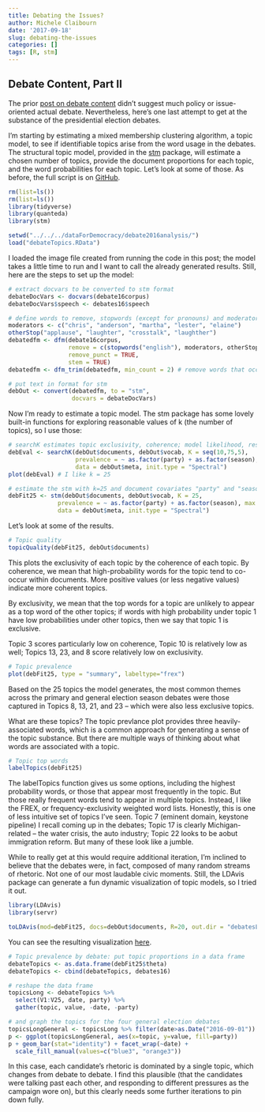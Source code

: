 ```yaml
---
title: Debating the Issues?
author: Michele Claibourn
date: '2017-09-18'
slug: debating-the-issues
categories: []
tags: [R, stm]
---
```


## Debate Content, Part II

The prior [post on debate content](../../17/2017-09-17-watch-what-you-say/) didn't suggest much policy or issue-oriented actual debate. Nevertheless, here's one last attempt to get at the substance of the presidential election debates.

I'm starting by estimating a mixed membership clustering algorithm, a topic model, to see if identifiable topics arise from the word usage in the debates. The structural topic model, provided in the [stm](https://github.com/bstewart/stm) package, will estimate a chosen number of topics, provide the document proportions for each topic, and the word probabilities for each
topic. Let's look at some of those. As before, the full script is on [GitHub](https://github.com/mclaibourn/debates2016).

```r
rm(list=ls())
rm(list=ls())
library(tidyverse)
library(quanteda)
library(stm)

setwd("../../../dataForDemocracy/debate2016analysis/")
load("debateTopics.RData") 
```
I loaded the image file created from running the code in this post; the model takes a little time to run and I want to call the already generated results. Still, here are the steps to set up the model:
```r
# extract docvars to be converted to stm format
debateDocVars <- docvars(debate16corpus) 
debateDocVars$speech <- debates16$speech

# define words to remove, stopwords (except for pronouns) and moderators
moderators <- c("chris", "anderson", "martha", "lester", "elaine")
otherStop("applause", "laughter", "crosstalk", "laughther")
debatedfm <- dfm(debate16corpus, 
                 remove = c(stopwords("english"), moderators, otherStop),
                 remove_punct = TRUE,
                 stem = TRUE)
debatedfm <- dfm_trim(debatedfm, min_count = 2) # remove words that occur less than twice to reduce the sparsity of the document-feature matrix

# put text in format for stm
debOut <- convert(debatedfm, to = "stm", 
                  docvars = debateDocVars)
```
Now I'm ready to estimate a topic model. The stm package has some lovely built-in functions for exploring reasonable values of k (the number of topics), so I use those:
```r
# searchK estimates topic exclusivity, coherence; model likelihood, residuals for each k
debEval <- searchK(debOut$documents, debOut$vocab, K = seq(10,75,5), 
                   prevalence = ~ as.factor(party) + as.factor(season), 
                   data = debOut$meta, init.type = "Spectral")
plot(debEval) # I like k = 25

# estimate the stm with k=25 and document covariates "party" and "season"
debFit25 <- stm(debOut$documents, debOut$vocab, K = 25,
              prevalence = ~ as.factor(party) + as.factor(season), max.em.its = 75,
              data = debOut$meta, init.type = "Spectral")

```
Let's look at some of the results.
```r
# Topic quality
topicQuality(debFit25, debOut$documents)
```
This plots the exclusivity of each topic by the coherence of each topic. 
By coherence, we mean that high-probability words for the topic tend to co-occur within documents. More positive values (or less negative values) indicate more coherent topics. 

By exclusivity, we mean that the top words for a topic are unlikely to appear as a top word of the other topics; if words with high probability under topic 1 have low probabilities under other topics, then we say that topic 1 is exclusive.

Topic 3 scores particularly low on coherence, Topic 10 is relatively low as well; Topics 13, 23, and 8 score relatively low on exclusivity. 
```r
# Topic prevalence
plot(debFit25, type = "summary", labeltype="frex")
```
Based on the 25 topics the model generates, the most common themes across the primary and general election season debates were those captured in Topics 8, 13, 21, and 23 -- which were also less exclusive topics.

What are these topics? The topic prevlance plot provides three heavily-associated words, which is a common approach for generating a sense of the topic substance. But there are multiple ways of thinking about what words are associated with a topic.
```r
# Topic top words
labelTopics(debFit25)
```
The labelTopics function gives us some options, including the highest probability words, or those that appear most frequently in the topic. But those really frequent words tend to appear in multiple topics. Instead, I like the FREX, or frequency-exclusivity weighted word lists. Honestly, this is one of less intuitive set of topics I've seen. Topic 7 (eminent domain, keystone pipeline) I recall coming up in the debates; Topic 17 is clearly Michigan-related -- the water crisis, the auto industry; Topic 22 looks to be aobut immigration reform. But many of these look like a jumble. 

While to really get at this would require additional iteration, I'm inclined to believe that the debates were, in fact, composed of many random streams of rhetoric. Not one of our most laudable civic moments. Still, the LDAvis package can generate a fun dynamic visualization of topic models, so I tried it out.
```r
library(LDAvis)
library(servr)

toLDAvis(mod=debFit25, docs=debOut$documents, R=20, out.dir = "debatesLDAvis", open.browser = FALSE) # generates a webpage
```
You can see the resulting visualization [here](http://people.virginia.edu/~mpc8t/rhetoric2016/debatesLDAvis/). 

```r
# Topic prevalence by debate: put topic proportions in a data frame
debateTopics <- as.data.frame(debFit25$theta)
debateTopics <- cbind(debateTopics, debates16)

# reshape the data frame
topicsLong <- debateTopics %>% 
  select(V1:V25, date, party) %>% 
  gather(topic, value, -date, -party)

# and graph the topics for the four general election debates
topicsLongGeneral <- topicsLong %>% filter(date>as.Date("2016-09-01"))
p <- ggplot(topicsLongGeneral, aes(x=topic, y=value, fill=party))
p + geom_bar(stat="identity") + facet_wrap(~date) + 
  scale_fill_manual(values=c("blue3", "orange3"))
```
In this case, each candidate's rhetoric is dominated by a single topic, which changes from debate to debate. I find this plausible (that the candidates were talking past each other, and responding to different pressures as the campaign wore on), but this clearly needs some further iterations to pin down fully.